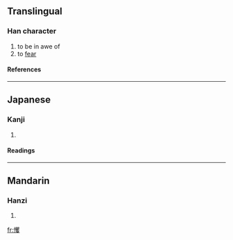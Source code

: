 ==Translingual==
===Han character===
{{Han char|rn=61|rad=心|as=20|sn=23|four=9604<sub>7</sub>|canj=心月山水 (PBUE)}}
# to be in awe of
# to [[fear]]
====References====
{{Han ref|kx=0409.210|dkj=11515|dj=0751.240|hdz=42372.200|uh=6204|ud=25092|bh=F7DB|bd=63451}}
----
==Japanese==
===Kanji===
{{ja-kanji|grade=|rs=心20}}
# {{defn|Japanese}} 
====Readings====
{{ja-readings|on=[[きゃく]] (kyaku), [[しょう]] (shō)|kun=[[おどろく]] (odoroku)}}
----
==Mandarin==
===Hanzi===
{{cmn-hanzi|pin=[[jué]] (jue2), [[zhuàng]] (zhuang4)|wg=chüeh<sup>2</sup>, chuang<sup>4</sup>}}
# {{defn|Mandarin}}

[[fr:戄]]